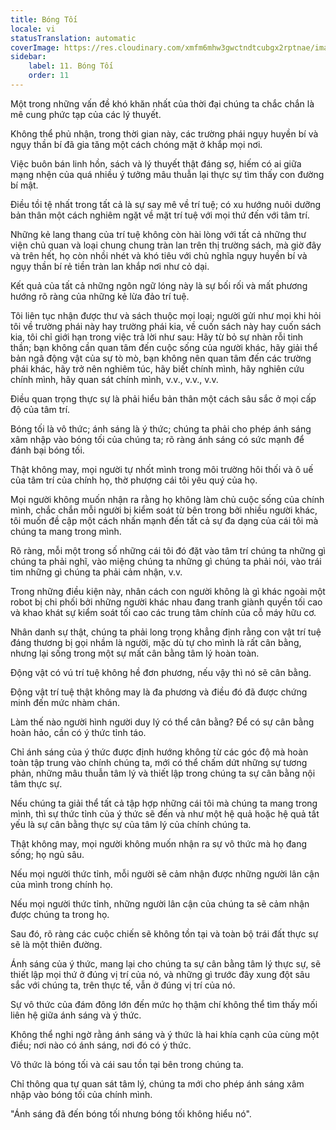 ```yaml
---
title: Bóng Tối
locale: vi
statusTranslation: automatic
coverImage: https://res.cloudinary.com/xmfm6mhw3gwctndtcubgx2rptnae/image/upload/v1741354419/small_cover_la_gran_rebelion_28716e29d2.webp
sidebar:
    label: 11. Bóng Tối
    order: 11
---
```

Một trong những vấn đề khó khăn nhất của thời đại chúng ta chắc chắn là mê cung phức tạp của các lý thuyết.

Không thể phủ nhận, trong thời gian này, các trường phái ngụy huyền bí và ngụy thần bí đã gia tăng một cách chóng mặt ở khắp mọi nơi.

Việc buôn bán linh hồn, sách và lý thuyết thật đáng sợ, hiếm có ai giữa mạng nhện của quá nhiều ý tưởng mâu thuẫn lại thực sự tìm thấy con đường bí mật.

Điều tồi tệ nhất trong tất cả là sự say mê về trí tuệ; có xu hướng nuôi dưỡng bản thân một cách nghiêm ngặt về mặt trí tuệ với mọi thứ đến với tâm trí.

Những kẻ lang thang của trí tuệ không còn hài lòng với tất cả những thư viện chủ quan và loại chung chung tràn lan trên thị trường sách, mà giờ đây và trên hết, họ còn nhồi nhét và khó tiêu với chủ nghĩa ngụy huyền bí và ngụy thần bí rẻ tiền tràn lan khắp nơi như cỏ dại.

Kết quả của tất cả những ngôn ngữ lóng này là sự bối rối và mất phương hướng rõ ràng của những kẻ lừa đảo trí tuệ.

Tôi liên tục nhận được thư và sách thuộc mọi loại; người gửi như mọi khi hỏi tôi về trường phái này hay trường phái kia, về cuốn sách này hay cuốn sách kia, tôi chỉ giới hạn trong việc trả lời như sau: Hãy từ bỏ sự nhàn rỗi tinh thần; bạn không cần quan tâm đến cuộc sống của người khác, hãy giải thể bản ngã động vật của sự tò mò, bạn không nên quan tâm đến các trường phái khác, hãy trở nên nghiêm túc, hãy biết chính mình, hãy nghiên cứu chính mình, hãy quan sát chính mình, v.v., v.v., v.v.

Điều quan trọng thực sự là phải hiểu bản thân một cách sâu sắc ở mọi cấp độ của tâm trí.

Bóng tối là vô thức; ánh sáng là ý thức; chúng ta phải cho phép ánh sáng xâm nhập vào bóng tối của chúng ta; rõ ràng ánh sáng có sức mạnh để đánh bại bóng tối.

Thật không may, mọi người tự nhốt mình trong môi trường hôi thối và ô uế của tâm trí của chính họ, thờ phượng cái tôi yêu quý của họ.

Mọi người không muốn nhận ra rằng họ không làm chủ cuộc sống của chính mình, chắc chắn mỗi người bị kiểm soát từ bên trong bởi nhiều người khác, tôi muốn đề cập một cách nhấn mạnh đến tất cả sự đa dạng của cái tôi mà chúng ta mang trong mình.

Rõ ràng, mỗi một trong số những cái tôi đó đặt vào tâm trí chúng ta những gì chúng ta phải nghĩ, vào miệng chúng ta những gì chúng ta phải nói, vào trái tim những gì chúng ta phải cảm nhận, v.v.

Trong những điều kiện này, nhân cách con người không là gì khác ngoài một robot bị chi phối bởi những người khác nhau đang tranh giành quyền tối cao và khao khát sự kiểm soát tối cao các trung tâm chính của cỗ máy hữu cơ.

Nhân danh sự thật, chúng ta phải long trọng khẳng định rằng con vật trí tuệ đáng thương bị gọi nhầm là người, mặc dù tự cho mình là rất cân bằng, nhưng lại sống trong một sự mất cân bằng tâm lý hoàn toàn.

Động vật có vú trí tuệ không hề đơn phương, nếu vậy thì nó sẽ cân bằng.

Động vật trí tuệ thật không may là đa phương và điều đó đã được chứng minh đến mức nhàm chán.

Làm thế nào người hình người duy lý có thể cân bằng? Để có sự cân bằng hoàn hảo, cần có ý thức tỉnh táo.

Chỉ ánh sáng của ý thức được định hướng không từ các góc độ mà hoàn toàn tập trung vào chính chúng ta, mới có thể chấm dứt những sự tương phản, những mâu thuẫn tâm lý và thiết lập trong chúng ta sự cân bằng nội tâm thực sự.

Nếu chúng ta giải thể tất cả tập hợp những cái tôi mà chúng ta mang trong mình, thì sự thức tỉnh của ý thức sẽ đến và như một hệ quả hoặc hệ quả tất yếu là sự cân bằng thực sự của tâm lý của chính chúng ta.

Thật không may, mọi người không muốn nhận ra sự vô thức mà họ đang sống; họ ngủ sâu.

Nếu mọi người thức tỉnh, mỗi người sẽ cảm nhận được những người lân cận của mình trong chính họ.

Nếu mọi người thức tỉnh, những người lân cận của chúng ta sẽ cảm nhận được chúng ta trong họ.

Sau đó, rõ ràng các cuộc chiến sẽ không tồn tại và toàn bộ trái đất thực sự sẽ là một thiên đường.

Ánh sáng của ý thức, mang lại cho chúng ta sự cân bằng tâm lý thực sự, sẽ thiết lập mọi thứ ở đúng vị trí của nó, và những gì trước đây xung đột sâu sắc với chúng ta, trên thực tế, vẫn ở đúng vị trí của nó.

Sự vô thức của đám đông lớn đến mức họ thậm chí không thể tìm thấy mối liên hệ giữa ánh sáng và ý thức.

Không thể nghi ngờ rằng ánh sáng và ý thức là hai khía cạnh của cùng một điều; nơi nào có ánh sáng, nơi đó có ý thức.

Vô thức là bóng tối và cái sau tồn tại bên trong chúng ta.

Chỉ thông qua tự quan sát tâm lý, chúng ta mới cho phép ánh sáng xâm nhập vào bóng tối của chính mình.

"Ánh sáng đã đến bóng tối nhưng bóng tối không hiểu nó".

